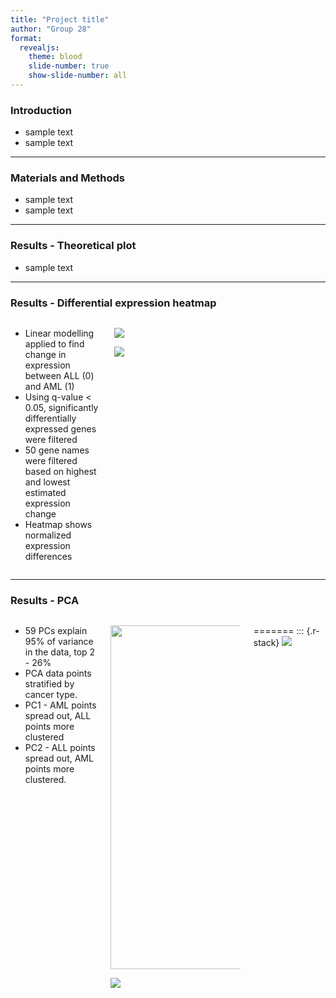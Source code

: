 ```yaml
---
title: "Project title"
author: "Group 28"
format: 
  revealjs:
    theme: blood
    slide-number: true
    show-slide-number: all
---
```


### Introduction

-   sample text
-   sample text

------------------------------------------------------------------------

### Materials and Methods

-   sample text
-   sample text

------------------------------------------------------------------------

### Results - Theoretical plot

-   sample text

------------------------------------------------------------------------

### Results - Differential expression heatmap {.smaller}

::: columns
::: {.column width="30%"}
::: r-fit-text
-   Linear modelling applied to find change in expression between ALL (0) and AML (1)
-   Using q-value \< 0.05, significantly differentially expressed genes were filtered
-   50 gene names were filtered based on highest and lowest estimated expression change\
-   Heatmap shows normalized expression differences
:::
:::

::: {.column width="70%"}
::: {.r-stack}
![](../results/05_heatmap_1.png){.fragment .fade-in-then-out}


![](../results/05_heatmap_2.png){.fragment .fade-in-then-out}
:::
:::
:::

------------------------------------------------------------------------

### Results - PCA {.smaller}
::: columns
::: {.column width="40%"}
::: {.r-fit-text}
- 59 PCs explain 95% of variance in the data, top 2 - 26%
- PCA data points stratified by cancer type.
- PC1 - AML points spread out, ALL points more clustered
- PC2 - ALL points spread out, AML points more clustered.
:::
:::


::: {.column width="60%"}
::: {.r-stack}
![](../results/05_pc_barplot.png){.fragment .fade-in-then-out width="900" height="550"}

![](../results/05_pca.png){.fragment .fade-in-then-out}
:::
:::

=======
::: {.r-stack}
![](../results/04_mean_expression_hist_general.png)
:::

